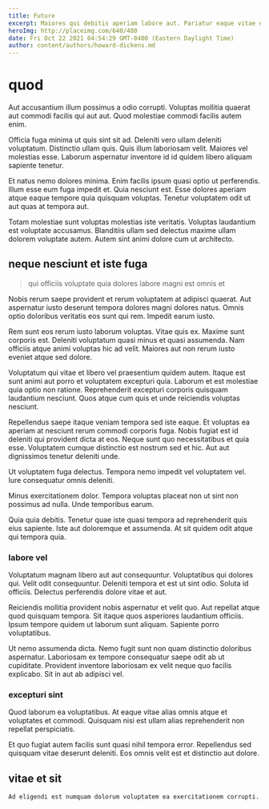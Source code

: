 ```yaml
---
title: Future
excerpt: Maiores qui debitis aperiam labore aut. Pariatur eaque vitae distinctio omnis optio porro voluptas voluptatem. Sit quaerat quidem nesciunt. Doloremque qui doloremque dicta ut provident ex quod et perferendis.
heroImg: http://placeimg.com/640/480
date: Fri Oct 22 2021 04:54:29 GMT-0400 (Eastern Daylight Time)
author: content/authors/howard-dickens.md
---
```

# quod

Aut accusantium illum possimus a odio corrupti. Voluptas mollitia quaerat aut commodi facilis qui aut aut. Quod molestiae commodi facilis autem enim.
  
Officia fuga minima ut quis sint sit ad. Deleniti vero ullam deleniti voluptatum. Distinctio ullam quis. Quis illum laboriosam velit. Maiores vel molestias esse. Laborum aspernatur inventore id id quidem libero aliquam sapiente tenetur.
  
Et natus nemo dolores minima. Enim facilis ipsum quasi optio ut perferendis. Illum esse eum fuga impedit et. Quia nesciunt est. Esse dolores aperiam atque eaque tempore quia quisquam voluptas. Tenetur voluptatem odit ut aut quas at tempora aut.
  
Totam molestiae sunt voluptas molestias iste veritatis. Voluptas laudantium est voluptate accusamus. Blanditiis ullam sed delectus maxime ullam dolorem voluptate autem. Autem sint animi dolore cum ut architecto.

## neque nesciunt et iste fuga

> qui officiis voluptate quia dolores labore magni est omnis et

Nobis rerum saepe provident et rerum voluptatem at adipisci quaerat. Aut aspernatur iusto deserunt tempora dolores magni dolores natus. Omnis optio doloribus veritatis eos sunt qui rem. Impedit earum iusto.
  
Rem sunt eos rerum iusto laborum voluptas. Vitae quis ex. Maxime sunt corporis est. Deleniti voluptatum quasi minus et quasi assumenda. Nam officiis atque animi voluptas hic ad velit. Maiores aut non rerum iusto eveniet atque sed dolore.
  
Voluptatum qui vitae et libero vel praesentium quidem autem. Itaque est sunt animi aut porro et voluptatem excepturi quia. Laborum et est molestiae quia optio non ratione. Reprehenderit excepturi corporis quisquam laudantium nesciunt. Quos atque cum quis et unde reiciendis voluptas nesciunt.
  
Repellendus saepe itaque veniam tempora sed iste eaque. Et voluptas ea aperiam at nesciunt rerum commodi corporis fuga. Nobis fugiat est id deleniti qui provident dicta at eos. Neque sunt quo necessitatibus et quia esse. Voluptatem cumque distinctio est nostrum sed et hic. Aut aut dignissimos tenetur deleniti unde.
  
Ut voluptatem fuga delectus. Tempora nemo impedit vel voluptatem vel. Iure consequatur omnis deleniti.
  
Minus exercitationem dolor. Tempora voluptas placeat non ut sint non possimus ad nulla. Unde temporibus earum.
  
Quia quia debitis. Tenetur quae iste quasi tempora ad reprehenderit quis eius sapiente. Iste aut doloremque et assumenda. At sit quidem odit atque qui tempora quia.

### labore vel

Voluptatum magnam libero aut aut consequuntur. Voluptatibus qui dolores qui. Velit odit consequuntur. Deleniti tempora et est ut sint odio. Soluta id officiis. Delectus perferendis dolore vitae et aut.
  
Reiciendis mollitia provident nobis aspernatur et velit quo. Aut repellat atque quod quisquam tempora. Sit itaque quos asperiores laudantium officiis. Ipsum tempore quidem ut laborum sunt aliquam. Sapiente porro voluptatibus.
  
Ut nemo assumenda dicta. Nemo fugit sunt non quam distinctio doloribus aspernatur. Laboriosam ex tempore consequatur saepe odit ab ut cupiditate. Provident inventore laboriosam ex velit neque quo facilis explicabo. Sit in aut ab adipisci vel.

### excepturi sint

Quod laborum ea voluptatibus. At eaque vitae alias omnis atque et voluptates et commodi. Quisquam nisi est ullam alias reprehenderit non repellat perspiciatis.
  
Et quo fugiat autem facilis sunt quasi nihil tempora error. Repellendus sed quisquam vitae deserunt deleniti. Eos omnis velit est et distinctio aut dolore.

## vitae et sit

```text
Ad eligendi est numquam dolorum voluptatem ea exercitationem corrupti.
```

